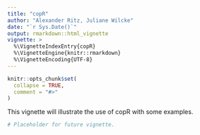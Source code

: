 ```yaml
---
title: "copR"
author: "Alexander Ritz, Juliane Wilcke"
date: "`r Sys.Date()`"
output: rmarkdown::html_vignette
vignette: >
  %\VignetteIndexEntry{copR}
  %\VignetteEngine{knitr::rmarkdown}
  %\VignetteEncoding{UTF-8}
---
```


```r
knitr::opts_chunk$set(
  collapse = TRUE,
  comment = "#>"
)
```

This vignette will illustrate the use of copR with some examples.

```r
# Placeholder for future vignette.
```
